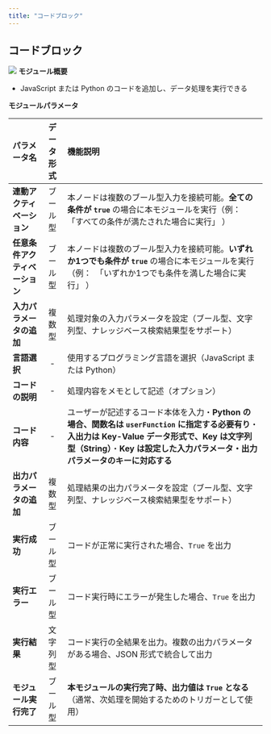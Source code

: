 ```yaml
---
title: "コードブロック"
---
```


## コードブロック

<img
  src="/images/29.png"
/>
**モジュール概要**

* JavaScript または Python のコードを追加し、データ処理を実行できる

**モジュールパラメータ**

| パラメータ名            | データ形式 | 機能説明                                                                                                                                            |
| :------------------------------ | :------: | :-------------------------------------------------- |
| **連動アクティベーション**   | ブール型  | 本ノードは複数のブール型入力を接続可能。**全ての条件が `true`&#x20;**&#x20;の場合に本モジュールを実行（例：　「すべての条件が満たされた場合に実行」 ）                                                         |
| **任意条件アクティベーション** | ブール型  | 本ノードは複数のブール型入力を接続可能。**いずれか1つでも条件が `true`&#x20;**&#x306E;場合に本モジュールを実行（例：　「いずれか1つでも条件を満した場合に実行」 ）                                                 |
| **入力パラメータの追加**    | 複数型   | 処理対象の入力パラメータを設定（ブール型、文字列型、ナレッジベース検索結果型をサポート）                                                                                                    |
| **言語選択**          | -     | 使用するプログラミング言語を選択（JavaScript または Python）                                                                                                         |
| **コードの説明**        | -     | 処理内容をメモとして記述（オプション）                                                                                                                             |
| **コード内容**         | -     | ユーザーが記述するコード本体を入力・**Python の場合、関数名は `userFunction` に指定する必要有り**・**入出力は Key-Value データ形式で、Key は文字列型（String）**・**Key は設定した入力パラメータ・出力パラメータのキーに対応する** |
| **出力パラメータの追加**    | 複数型   | 処理結果の出力パラメータを設定（ブール型、文字列型、ナレッジベース検索結果型をサポート）                                                                                                    |
| **実行成功**          | ブール型  | コードが正常に実行された場合、`True` を出力                                                                                                                       |
| **実行エラー**         | ブール型  | コード実行時にエラーが発生した場合、`True` を出力                                                                                                                    |
| **実行結果**          | 文字列型  | コード実行の全結果を出力。複数の出力パラメータがある場合、JSON 形式で統合して出力                                                                                                     |
| **モジュール実行完了**     | ブール型  | **本モジュールの実行完了時、出力値は `True` となる**（通常、次処理を開始するためのトリガーとして使用）                                                                                       |

